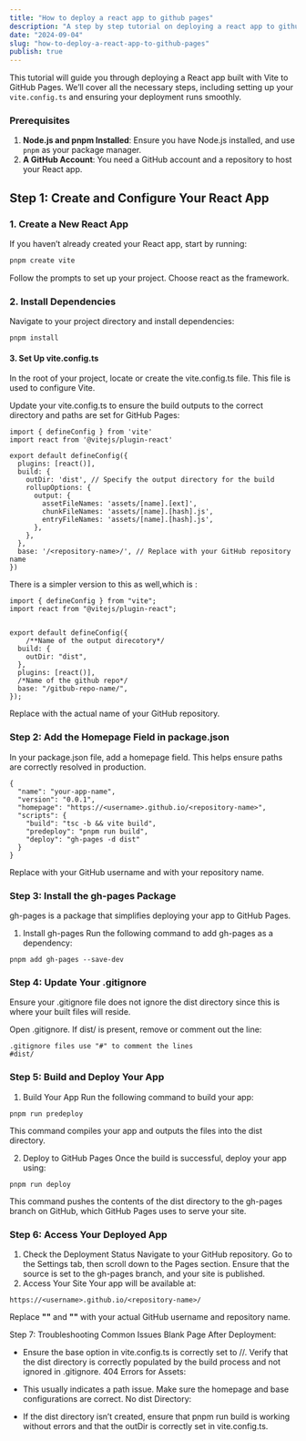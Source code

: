 ```yaml
---
title: "How to deploy a react app to github pages"
description: "A step by step tutorial on deploying a react app to github pages"
date: "2024-09-04"
slug: "how-to-deploy-a-react-app-to-github-pages"
publish: true
---
```


This tutorial will guide you through deploying a React app built with Vite to GitHub Pages. We’ll cover all the necessary steps,
including setting up your `vite.config.ts` and ensuring your deployment runs smoothly.

### Prerequisites

1. **Node.js and pnpm Installed**: Ensure you have Node.js installed, and use `pnpm` as your package manager.
2. **A GitHub Account**: You need a GitHub account and a repository to host your React app.

## Step 1: Create and Configure Your React App

### 1. Create a New React App

If you haven’t already created your React app, start by running:

```bash
pnpm create vite
```

Follow the prompts to set up your project. Choose react as the framework.

### 2. Install Dependencies

Navigate to your project directory and install dependencies:

```
pnpm install
```

#### 3. Set Up vite.config.ts

In the root of your project, locate or create the vite.config.ts file. This file is used to configure Vite.

Update your vite.config.ts to ensure the build outputs to the correct directory and paths are set for GitHub Pages:

```
import { defineConfig } from 'vite'
import react from '@vitejs/plugin-react'

export default defineConfig({
  plugins: [react()],
  build: {
    outDir: 'dist', // Specify the output directory for the build
    rollupOptions: {
      output: {
        assetFileNames: 'assets/[name].[ext]',
        chunkFileNames: 'assets/[name].[hash].js',
        entryFileNames: 'assets/[name].[hash].js',
      },
    },
  },
  base: '/<repository-name>/', // Replace with your GitHub repository name
})

```

There is a simpler version to this as well,which is :

```
import { defineConfig } from "vite";
import react from "@vitejs/plugin-react";


export default defineConfig({
    /**Name of the output direcotory*/
  build: {
    outDir: "dist",
  },
  plugins: [react()],
  /*Name of the github repo*/
  base: "/gitbub-repo-name/",
});

```

Replace <repository-name> with the actual name of your GitHub repository.

### Step 2: Add the Homepage Field in package.json

In your package.json file, add a homepage field. This helps ensure paths are correctly resolved in production.

```
{
  "name": "your-app-name",
  "version": "0.0.1",
  "homepage": "https://<username>.github.io/<repository-name>",
  "scripts": {
    "build": "tsc -b && vite build",
    "predeploy": "pnpm run build",
    "deploy": "gh-pages -d dist"
  }
}

```

Replace <username> with your GitHub username and <repository-name> with your repository name.

### Step 3: Install the gh-pages Package

gh-pages is a package that simplifies deploying your app to GitHub Pages.

1. Install gh-pages
   Run the following command to add gh-pages as a dependency:

```
pnpm add gh-pages --save-dev

```

### Step 4: Update Your .gitignore

Ensure your .gitignore file does not ignore the dist directory since this is where your built files will reside.

Open .gitignore.
If dist/ is present, remove or comment out the line:

```
.gitignore files use "#" to comment the lines
#dist/
```

### Step 5: Build and Deploy Your App

1. Build Your App
   Run the following command to build your app:

```
pnpm run predeploy
```

This command compiles your app and outputs the files into the dist directory.

2. Deploy to GitHub Pages
   Once the build is successful, deploy your app using:

```
pnpm run deploy
```

This command pushes the contents of the dist directory to the gh-pages branch on GitHub, which GitHub Pages uses to serve your site.

### Step 6: Access Your Deployed App

1. Check the Deployment Status
   Navigate to your GitHub repository.
   Go to the Settings tab, then scroll down to the Pages section.
   Ensure that the source is set to the gh-pages branch, and your site is published.
2. Access Your Site
   Your app will be available at:

```
https://<username>.github.io/<repository-name>/
```

Replace **"<username>"** and **"<repository-name>"** with your actual GitHub username and repository name.

Step 7: Troubleshooting Common Issues
Blank Page After Deployment:

- Ensure the base option in vite.config.ts is correctly set to /<repository-name>/.
  Verify that the dist directory is correctly populated by the build process and not ignored in .gitignore.
  404 Errors for Assets:

- This usually indicates a path issue. Make sure the homepage and base configurations are correct.
  No dist Directory:

- If the dist directory isn’t created, ensure that pnpm run build is working without errors and that the outDir is correctly set in vite.config.ts.
